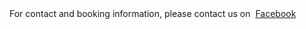 
<Banner />

<Container>

<!-- Landing page content
<p className="text-center">
  Welcome to Seattle
</p>
-->

<!-- Call to action
<p className="text-center">
  <a class="gtm-button" href="#" rel="external">
    Learn More
  </a>
</p>
-->

<ReleasesV2 releases={props.releases} locale="en-US" />

<ShowsV2 shows={props.shows} locale="en-US" />

<div id="contact" className="text-center">
  For contact and booking information, please contact us on&nbsp;
    <a href="https://www.facebook.com/wyattolneyandthewreckage/" target="__blank" rel="external">
      Facebook
    </a>
</div>

</Container>

